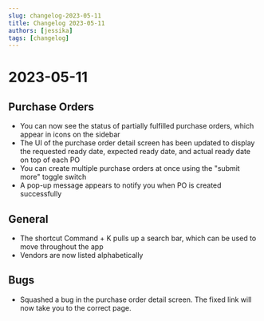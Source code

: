 ```yaml
---
slug: changelog-2023-05-11
title: Changelog 2023-05-11
authors: [jessika]
tags: [changelog]
---
```

# 2023-05-11

## Purchase Orders

* You can now see the status of partially fulfilled purchase orders, which appear in icons on the sidebar
* The UI of the purchase order detail screen has been updated to display the requested ready date, expected ready date, and actual ready date on top of each PO 
* You can create multiple purchase orders at once using the "submit more" toggle switch
* A pop-up message appears to notify you when PO is created successfully

## General
* The shortcut Command + K pulls up a search bar, which can be used to move throughout the app
* Vendors are now listed alphabetically

## Bugs
* Squashed a bug in the purchase order detail screen. The fixed link will now take you to the correct page. 


